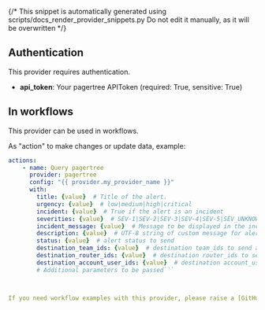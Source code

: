 {/* This snippet is automatically generated using scripts/docs_render_provider_snippets.py 
Do not edit it manually, as it will be overwritten */}

## Authentication
This provider requires authentication.
- **api_token**: Your pagertree APIToken (required: True, sensitive: True)


## In workflows

This provider can be used in workflows.



As "action" to make changes or update data, example:
```yaml
actions:
    - name: Query pagertree
      provider: pagertree
      config: "{{ provider.my_provider_name }}"
      with:
        title: {value}  # Title of the alert.
        urgency: {value}  # low|medium|high|critical
        incident: {value}  # True if the alert is an incident
        severities: {value}  # SEV-1|SEV-2|SEV-3|SEV-4|SEV-5|SEV_UNKNOWN
        incident_message: {value}  # Message to be displayed in the incident
        description: {value}  # UTF-8 string of custom message for alert. Shown in incident description
        status: {value}  # alert status to send
        destination_team_ids: {value}  # destination team_ids to send alert to
        destination_router_ids: {value}  # destination router_ids to send alert to
        destination_account_user_ids: {value}  # destination account_users_ids to send alert to
        # Additional parameters to be passed```



If you need workflow examples with this provider, please raise a [GitHub issue](https://github.com/keephq/keep/issues).
